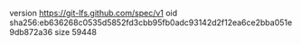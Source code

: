 version https://git-lfs.github.com/spec/v1
oid sha256:eb636268c0535d5852fd3cbb95fb0adc93142d2f12ea6ce2bba051e9db872a36
size 59448
